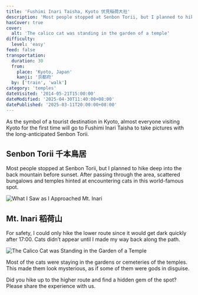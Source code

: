 ```yaml
---
title: 'Fushimi Inari Taisha, Kyoto 伏見稲荷大社'
description: 'Most people stopped at Senbon Torii, but I planned to hike deep into the back mountain before sunset. Most of the cats were staying in the gardens or cemeteries of the temples.'
hasCover: true
cover:
  alt: 'The calico cat was standing in the garden of a temple'
difficulty:
  level: 'easy'
feed: false
transportation:
  duration: 30
  from:
    place: 'Kyoto, Japan'
    kanji: '京都府'
  by: ['train', 'walk']
category: 'temples'
dateVisited: '2014-05-21T15:00:00'
dateModified: '2025-04-30T11:40:00+08:00'
datePublished: '2025-03-11T20:00:00+08:00'
---
```



<Abstract transportation={frontmatter.transportation} />

As the symbol of a tourist destination in Kyoto, almost everyone visiting Kyoto for the first time will go to Fushimi Inari Taisha to take pictures with the long-anticipated Senbon Torii.

## Senbon Torii 千本鳥居

Most people stopped at Senbon Torii, but I planned to hike deep into the back mountain before sunset. After passing through the area, scattered bungalows and temples hinted at encountering cats in this world-famous spot.

![What I Saw as I Approached Mt. Inari](@assets/fushimiinaritaisha/arriving.jpg)

## Mt. Inari 稻荷山

For safety, I could only hike the lower route since it would get dark quickly after 17:00. Cats didn’t appear until I made my way back along the path.

![The Calico Cat was Standing in the Garden of a Temple](@assets/fushimiinaritaisha/calico.jpg)

Most of the cats were staying in the gardens or cemeteries of the temples. This made them look mysterious, as if some of them were gods in disguise.

Did you hike up to the higher route and find a hidden gem of the spot? Please share the experience with us.
